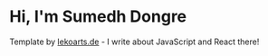 # Hi, I'm Sumedh Dongre

Template by [lekoarts.de](https://www.lekoarts.de?utm_source=cara&utm_medium=Starter) - I write about JavaScript and React there!
